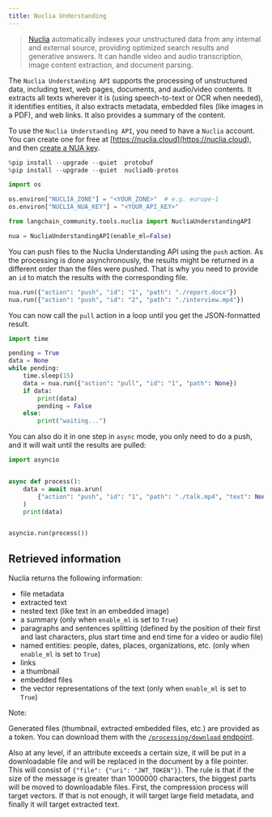 ```yaml
---
title: Nuclia Understanding
---
```


>[Nuclia](https://nuclia.com) automatically indexes your unstructured data from any internal and external source, providing optimized search results and generative answers. It can handle video and audio transcription, image content extraction, and document parsing.

The `Nuclia Understanding API` supports the processing of unstructured data, including text, web pages, documents, and audio/video contents. It extracts all texts wherever it is (using speech-to-text or OCR when needed), it identifies entities, it also extracts metadata, embedded files (like images in a PDF), and web links. It also provides a summary of the content.

To use the `Nuclia Understanding API`, you need to have a `Nuclia` account. You can create one for free at [https://nuclia.cloud](https://nuclia.cloud), and then [create a NUA key](https://docs.nuclia.dev/docs/docs/using/understanding/intro).


```python
%pip install --upgrade --quiet  protobuf
%pip install --upgrade --quiet  nucliadb-protos
```


```python
import os

os.environ["NUCLIA_ZONE"] = "<YOUR_ZONE>"  # e.g. europe-1
os.environ["NUCLIA_NUA_KEY"] = "<YOUR_API_KEY>"
```


```python
from langchain_community.tools.nuclia import NucliaUnderstandingAPI

nua = NucliaUnderstandingAPI(enable_ml=False)
```

You can push files to the Nuclia Understanding API using the `push` action. As the processing is done asynchronously, the results might be returned in a different order than the files were pushed. That is why you need to provide an `id` to match the results with the corresponding file.


```python
nua.run({"action": "push", "id": "1", "path": "./report.docx"})
nua.run({"action": "push", "id": "2", "path": "./interview.mp4"})
```

You can now call the `pull` action in a loop until you get the JSON-formatted result.


```python
import time

pending = True
data = None
while pending:
    time.sleep(15)
    data = nua.run({"action": "pull", "id": "1", "path": None})
    if data:
        print(data)
        pending = False
    else:
        print("waiting...")
```

You can also do it in one step in `async` mode, you only need to do a push, and it will wait until the results are pulled:


```python
import asyncio


async def process():
    data = await nua.arun(
        {"action": "push", "id": "1", "path": "./talk.mp4", "text": None}
    )
    print(data)


asyncio.run(process())
```

## Retrieved information

Nuclia returns the following information:

- file metadata
- extracted text
- nested text (like text in an embedded image)
- a summary (only when `enable_ml` is set to `True`)
- paragraphs and sentences splitting (defined by the position of their first and last characters, plus start time and end time for a video or audio file)
- named entities: people, dates, places, organizations, etc. (only when `enable_ml` is set to `True`)
- links
- a thumbnail
- embedded files
- the vector representations of the text (only when `enable_ml` is set to `True`)

Note:

  Generated files (thumbnail, extracted embedded files, etc.) are provided as a token. You can download them with the [`/processing/download` endpoint](https://docs.nuclia.dev/docs/api#operation/Download_binary_file_processing_download_get).

  Also at any level, if an attribute exceeds a certain size, it will be put in a downloadable file and will be replaced in the document by a file pointer. This will consist of `{"file": {"uri": "JWT_TOKEN"}}`. The rule is that if the size of the message is greater than 1000000 characters, the biggest parts will be moved to downloadable files. First, the compression process will target vectors. If that is not enough, it will target large field metadata, and finally it will target extracted text.
